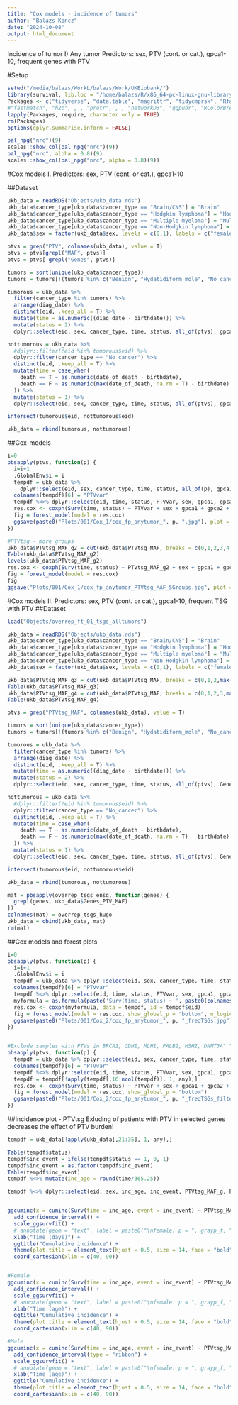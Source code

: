 ```yaml
---
title: "Cox models - incidence of tumors"
author: "Balazs Koncz"
date: "2024-10-08"
output: html_document
---
```


Incidence of tumor
I) Any tumor
Predictors: sex, PTV (cont. or cat.), gpca1-10, frequent genes with PTV

#Setup

```r
setwd("/media/balazs/WorkL/balazs/Work/UKBiobank/")
library(survival, lib.loc = "/home/balazs/R/x86_64-pc-linux-gnu-library/4.3")
Packages <- c("tidyverse", "data.table", "magrittr", "tidycmprsk", "Rfast", "survminer", "ggsurvfit", "fastmatch", "future.apply", "ComplexHeatmap", "pbapply", "forestmodel", "clusterProfiler", "org.Hs.eg.db", "ggrepel", "ggsci", "scales")
#"fastmatch", "h2o", , , "protr", , , "networkD3", "ggpubr", "RColorBrewer", "Biostrings", , )
lapply(Packages, require, character.only = TRUE)
rm(Packages)
options(dplyr.summarise.inform = FALSE)

pal_npg("nrc")(9)
scales::show_col(pal_npg("nrc")(9))
pal_npg("nrc", alpha = 0.8)(9)
scales::show_col(pal_npg("nrc", alpha = 0.8)(9))
```

#Cox models I.
Predictors: sex, PTV (cont. or cat.), gpca1-10

##Dataset

```r
ukb_data = readRDS("Objects/ukb_data.rds")
ukb_data$cancer_type[ukb_data$cancer_type == "Brain/CNS"] = "Brain"
ukb_data$cancer_type[ukb_data$cancer_type == "Hodgkin lymphoma"] = "HodgkinLymphoma"
ukb_data$cancer_type[ukb_data$cancer_type == "Multiple myeloma"] = "MultipleMyeloma"
ukb_data$cancer_type[ukb_data$cancer_type == "Non-Hodgkin lymphoma"] = "NonHodgkinLymphoma"
ukb_data$sex = factor(ukb_data$sex, levels = c(0,1), labels = c("female", "male"))

ptvs = grep("PTV", colnames(ukb_data), value = T)
ptvs = ptvs[grepl("MAF", ptvs)]
ptvs = ptvs[!grepl("Genes", ptvs)]

tumors = sort(unique(ukb_data$cancer_type))
tumors = tumors[!(tumors %in% c("Benign", "Hydatidiform_mole", "No_cancer", "other", "undef"))]

tumorous = ukb_data %>% 
  filter(cancer_type %in% tumors) %>% 
  arrange(diag_date) %>% 
  distinct(eid, .keep_all = T) %>% 
  mutate(time = as.numeric((diag_date - birthdate))) %>% 
  mutate(status = 2) %>%
  dplyr::select(eid, sex, cancer_type, time, status, all_of(ptvs), gpca1, gpca2, gpca3, gpca4, gpca5, gpca6, gpca7, gpca8, gpca9, gpca10)

nottumorous = ukb_data %>% 
  #dplyr::filter(!eid %in% tumorous$eid) %>% 
  dplyr::filter(cancer_type == "No_cancer") %>%
  distinct(eid, .keep_all = T) %>% 
  mutate(time = case_when(
    death == T ~ as.numeric(date_of_death - birthdate),
    death == F ~ as.numeric(max(date_of_death, na.rm = T) - birthdate)
  )) %>% 
  mutate(status = 1) %>%
  dplyr::select(eid, sex, cancer_type, time, status, all_of(ptvs), gpca1, gpca2, gpca3, gpca4, gpca5, gpca6, gpca7, gpca8, gpca9, gpca10)

intersect(tumorous$eid, nottumorous$eid)

ukb_data = rbind(tumorous, nottumorous)

```

##Cox-models

```r

i=0
pbsapply(ptvs, function(p) {
  i=i+1
  .GlobalEnv$i = i
  tempdf = ukb_data %>% 
    dplyr::select(eid, sex, cancer_type, time, status, all_of(p), gpca1, gpca2, gpca3, gpca4, gpca5, gpca6, gpca7, gpca8, gpca9, gpca10)
  colnames(tempdf)[6] = "PTVvar"
  tempdf %<>% dplyr::select(eid, time, status, PTVvar, sex, gpca1, gpca2, gpca3, gpca4, gpca5, gpca6, gpca7, gpca8, gpca9, gpca10)
  res.cox <- coxph(Surv(time, status) ~ PTVvar + sex + gpca1 + gpca2 + gpca3 + gpca4 + gpca5 + gpca6 + gpca7 + gpca8 + gpca9 + gpca10, data = tempdf, id = tempdf$eid)
  fig = forest_model(model = res.cox)
  ggsave(paste0("Plots/001/Cox_1/cox_fp_anytumor_", p, ".jpg"), plot = fig, width = 40, height = 20, units = "cm", dpi = 150)
})

#PTVtsg - more groups
ukb_data$PTVtsg_MAF_g2 = cut(ukb_data$PTVtsg_MAF, breaks = c(0,1,2,3,4,5,max(ukb_data$PTVtsg_MAF)), include.lowest = T, right = F)
Table(ukb_data$PTVtsg_MAF_g2)
levels(ukb_data$PTVtsg_MAF_g2)
res.cox <- coxph(Surv(time, status) ~ PTVtsg_MAF_g2 + sex + gpca1 + gpca2 + gpca3 + gpca4 + gpca5 + gpca6 + gpca7 + gpca8 + gpca9 + gpca10, data = ukb_data, id = ukb_data$eid)
fig = forest_model(model = res.cox)
fig
ggsave("Plots/001/Cox_1/cox_fp_anytumor_PTVtsg_MAF_5Groups.jpg", plot = fig, width = 40, height = 20, units = "cm", dpi = 150)

```

#Cox models II.
Predictors: sex, PTV (cont. or cat.), gpca1-10, frequent TSG with PTV
##Dataset

```r
load("Objects/overrep_ft_01_tsgs_alltumors")

ukb_data = readRDS("Objects/ukb_data.rds")
ukb_data$cancer_type[ukb_data$cancer_type == "Brain/CNS"] = "Brain"
ukb_data$cancer_type[ukb_data$cancer_type == "Hodgkin lymphoma"] = "HodgkinLymphoma"
ukb_data$cancer_type[ukb_data$cancer_type == "Multiple myeloma"] = "MultipleMyeloma"
ukb_data$cancer_type[ukb_data$cancer_type == "Non-Hodgkin lymphoma"] = "NonHodgkinLymphoma"
ukb_data$sex = factor(ukb_data$sex, levels = c(0,1), labels = c("female", "male"))

ukb_data$PTVtsg_MAF_g3 = cut(ukb_data$PTVtsg_MAF, breaks = c(0,1,2,max(ukb_data$PTVtsg_MAF)), include.lowest = T, right = F)
Table(ukb_data$PTVtsg_MAF_g3)
ukb_data$PTVtsg_MAF_g4 = cut(ukb_data$PTVtsg_MAF, breaks = c(0,1,2,3,max(ukb_data$PTVtsg_MAF)), include.lowest = T, right = F)
Table(ukb_data$PTVtsg_MAF_g4)

ptvs = grep("PTVtsg_MAF", colnames(ukb_data), value = T)

tumors = sort(unique(ukb_data$cancer_type))
tumors = tumors[!(tumors %in% c("Benign", "Hydatidiform_mole", "No_cancer", "other", "undef"))]

tumorous = ukb_data %>% 
  filter(cancer_type %in% tumors) %>% 
  arrange(diag_date) %>% 
  distinct(eid, .keep_all = T) %>% 
  mutate(time = as.numeric((diag_date - birthdate))) %>% 
  mutate(status = 2) %>%
  dplyr::select(eid, sex, cancer_type, time, status, all_of(ptvs), Genes_PTV_MAF, gpca1, gpca2, gpca3, gpca4, gpca5, gpca6, gpca7, gpca8, gpca9, gpca10)

nottumorous = ukb_data %>% 
  #dplyr::filter(!eid %in% tumorous$eid) %>% 
  dplyr::filter(cancer_type == "No_cancer") %>%
  distinct(eid, .keep_all = T) %>% 
  mutate(time = case_when(
    death == T ~ as.numeric(date_of_death - birthdate),
    death == F ~ as.numeric(max(date_of_death, na.rm = T) - birthdate)
  )) %>% 
  mutate(status = 1) %>%
  dplyr::select(eid, sex, cancer_type, time, status, all_of(ptvs), Genes_PTV_MAF, gpca1, gpca2, gpca3, gpca4, gpca5, gpca6, gpca7, gpca8, gpca9, gpca10)

intersect(tumorous$eid, nottumorous$eid)

ukb_data = rbind(tumorous, nottumorous)

mat = pbsapply(overrep_tsgs_ensg, function(genes) {
  grepl(genes, ukb_data$Genes_PTV_MAF)
})
colnames(mat) = overrep_tsgs_hugo
ukb_data = cbind(ukb_data, mat)
rm(mat)
```

##Cox models and forest plots

```r
i=0
pbsapply(ptvs, function(p) {
  i=i+1
  .GlobalEnv$i = i
  tempdf = ukb_data %>% dplyr::select(eid, sex, cancer_type, time, status, all_of(p), gpca1, gpca2, gpca3, gpca4, gpca5, gpca6, gpca7, gpca8, gpca9, gpca10, all_of(overrep_tsgs_hugo))
  colnames(tempdf)[6] = "PTVvar"
  tempdf %<>% dplyr::select(eid, time, status, PTVvar, sex, gpca1, gpca2, gpca3, gpca4, gpca5, gpca6, gpca7, gpca8, gpca9, gpca10, all_of(overrep_tsgs_hugo))
  myformula = as.formula(paste('Surv(time, status) ~ ', paste0(colnames(tempdf)[4:ncol(tempdf)], collapse = "+")))
  res.cox <- coxph(myformula, data = tempdf, id = tempdf$eid)
  fig = forest_model(model = res.cox, show_global_p = "bottom", n_logical_true_only = T)
  ggsave(paste0("Plots/001/Cox_2/cox_fp_anytumor_", p, "_freqTSGs.jpg"), plot = fig, width = 20, height = 25, units = "cm", dpi = 150)
})


#Exclude samples with PTVs in BRCA1, CDH1, MLH1, PALB2, MSH2, DNMT3A" "APC, BARD1, BRCA2, ATM, BAP1, TET2, ASXL1, ALX15B, CHEK2
pbsapply(ptvs, function(p) {
  tempdf = ukb_data %>% dplyr::select(eid, sex, cancer_type, time, status, all_of(p), gpca1, gpca2, gpca3, gpca4, gpca5, gpca6, gpca7, gpca8, gpca9, gpca10, all_of(overrep_tsgs_hugo))
  colnames(tempdf)[6] = "PTVvar"
  tempdf %<>% dplyr::select(eid, time, status, PTVvar, sex, gpca1, gpca2, gpca3, gpca4, gpca5, gpca6, gpca7, gpca8, gpca9, gpca10, all_of(overrep_tsgs_hugo))
  tempdf = tempdf[!apply(tempdf[,16:ncol(tempdf)], 1, any),]
  res.cox <- coxph(Surv(time, status) ~ PTVvar + sex + gpca1 + gpca2 + gpca3 + gpca4 + gpca5 + gpca6 + gpca7 + gpca8 + gpca9 + gpca10, data = tempdf, id = tempdf$eid)
  fig = forest_model(model = res.cox, show_global_p = "bottom")
  ggsave(paste0("Plots/001/Cox_2/cox_fp_anytumor_", p, "_freqTSGs_filtered.jpg"), plot = fig, width = 20, height = 25, units = "cm", dpi = 150)
})

```

##Incidence plot - PTVtsg
Exluding of patients with PTV in selected genes decreases the effect of PTV burden!

```r
tempdf = ukb_data[!apply(ukb_data[,21:35], 1, any),]

Table(tempdf$status)
tempdf$inc_event = ifelse(tempdf$status == 1, 0, 1)
tempdf$inc_event = as.factor(tempdf$inc_event)
Table(tempdf$inc_event)
tempdf %<>% mutate(inc_age = round(time/365.25))

tempdf %<>% dplyr::select(eid, sex, inc_age, inc_event, PTVtsg_MAF_g, PTVtsg_MAF_g3, PTVtsg_MAF_g4)


ggcuminc(x = cuminc(Surv(time = inc_age, event = inc_event) ~ PTVtsg_MAF_g + sex, data = tempdf)) +
  add_confidence_interval() +
  scale_ggsurvfit() +
  # annotate(geom = "text", label = paste0("\nfemale: p = ", grayp_f, ", male: p = ", grayp_m), x = 10, y = Inf ) +
  xlab("Time (days)") +
  ggtitle("Cumulative incidence") +
  theme(plot.title = element_text(hjust = 0.5, size = 14, face = "bold"), legend.position = "right") +
  coord_cartesian(xlim = c(40, 90))


#Female
ggcuminc(x = cuminc(Surv(time = inc_age, event = inc_event) ~ PTVtsg_MAF_g, data = tempdf[tempdf$sex == "female",])) +
  add_confidence_interval() +
  scale_ggsurvfit() +
  # annotate(geom = "text", label = paste0("\nfemale: p = ", grayp_f, ", male: p = ", grayp_m), x = 10, y = Inf ) +
  xlab("Time (age)") +
  ggtitle("Cumulative incidence") +
  theme(plot.title = element_text(hjust = 0.5, size = 14, face = "bold"), legend.position = "right") +
  coord_cartesian(xlim = c(40, 90))

#Male
ggcuminc(x = cuminc(Surv(time = inc_age, event = inc_event) ~ PTVtsg_MAF_g, data = tempdf[tempdf$sex == "male",])) +
  add_confidence_interval(type = "ribbon") +
  scale_ggsurvfit() +
  # annotate(geom = "text", label = paste0("\nfemale: p = ", grayp_f, ", male: p = ", grayp_m), x = 10, y = Inf ) +
  xlab("Time (age)") +
  ggtitle("Cumulative incidence") +
  theme(plot.title = element_text(hjust = 0.5, size = 14, face = "bold"), legend.position = "right") +
  coord_cartesian(xlim = c(40, 90))

```

